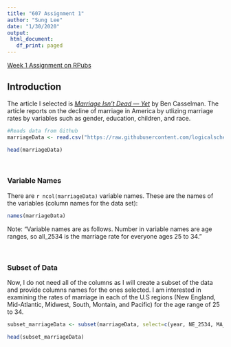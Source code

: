 ```yaml
---
title: "607 Assignment 1"
author: "Sung Lee"
date: "1/30/2020"
output: 
 html_document: 
   df_print: paged
---
```

[Week 1 Assignment on RPubs](http://rpubs.com/logicalschema/data607_week1 "Sung's Week 1 Assignment Data 607")

## Introduction
The article I selected is [*Marriage Isn't Dead — Yet*](https://fivethirtyeight.com/features/marriage-isnt-dead-yet/) by Ben Casselman. The article reports on the decline of marriage in America by utlizing marriage rates by variables such as gender, education, children, and race.

```r
#Reads data from Github 
marriageData <- read.csv("https://raw.githubusercontent.com/logicalschema/DATA607/master/week1/data/both_sexes.csv")

head(marriageData)
```
<br>

### Variable Names
There are `r ncol(marriageData)` variable names. These are the names of the variables (column names for the data set):
```r
names(marriageData)

```
Note: "Variable names are as follows. Number in variable names are age ranges, so all_2534 is the marriage rate for everyone ages 25 to 34."

<br>

### Subset of Data
Now, I do not need all of the columns as I will create a subset of the data and provide columns names for the ones selected. I am interested in examining the rates of marriage in each of the U.S regions (New England, Mid-Atlantic, Midwest, South, Montain, and Pacific) for the age range of 25 to 34.

```r
subset_marriageData <- subset(marriageData, select=c(year, NE_2534, MA_2534, Midwest_2534, South_2534, Mountain_2534, Pacific_2534))

head(subset_marriageData)

```





